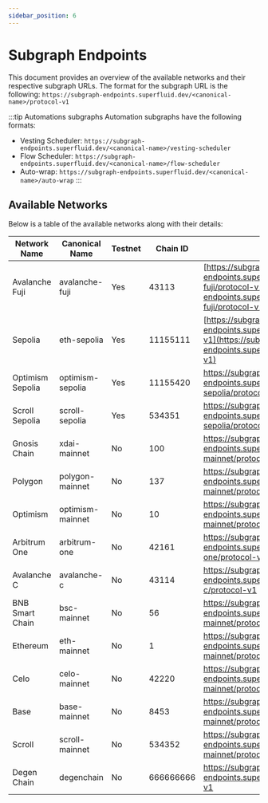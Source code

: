 ```yaml
---
sidebar_position: 6
---
```



# Subgraph Endpoints

This document provides an overview of the available networks and their respective subgraph URLs. The format for the subgraph URL is the following:
`https://subgraph-endpoints.superfluid.dev/<canonical-name>/protocol-v1`

:::tip Automations subgraphs
Automation subgraphs have the following formats:
- Vesting Scheduler: `https://subgraph-endpoints.superfluid.dev/<canonical-name>/vesting-scheduler`
- Flow Scheduler: `https://subgraph-endpoints.superfluid.dev/<canonical-name>/flow-scheduler`
- Auto-wrap: `https://subgraph-endpoints.superfluid.dev/<canonical-name>/auto-wrap`
:::

## Available Networks

Below is a table of the available networks along with their details:

| Network Name | Canonical Name | Testnet | Chain ID | Subgraph URL |
| --- | --- | --- | --- | --- |
| Avalanche Fuji | avalanche-fuji | Yes | 43113 | [https://subgraph-endpoints.superfluid.dev/avalanche-fuji/protocol-v1](https://subgraph-endpoints.superfluid.dev/avalanche-fuji/protocol-v1) |
| Sepolia | eth-sepolia | Yes | 11155111 | [https://subgraph-endpoints.superfluid.dev/eth-sepolia/protocol-v1](https://subgraph-endpoints.superfluid.dev/eth-sepolia/protocol-v1) |
| Optimism Sepolia | optimism-sepolia | Yes | 11155420 | https://subgraph-endpoints.superfluid.dev/optimism-sepolia/protocol-v1 |
| Scroll Sepolia | scroll-sepolia | Yes | 534351 | https://subgraph-endpoints.superfluid.dev/scroll-sepolia/protocol-v1 |
| Gnosis Chain | xdai-mainnet | No | 100 | https://subgraph-endpoints.superfluid.dev/xdai-mainnet/protocol-v1 |
| Polygon | polygon-mainnet | No | 137 | https://subgraph-endpoints.superfluid.dev/polygon-mainnet/protocol-v1 |
| Optimism | optimism-mainnet | No | 10 | https://subgraph-endpoints.superfluid.dev/optimism-mainnet/protocol-v1 |
| Arbitrum One | arbitrum-one | No | 42161 | https://subgraph-endpoints.superfluid.dev/arbitrum-one/protocol-v1 |
| Avalanche C | avalanche-c | No | 43114 | https://subgraph-endpoints.superfluid.dev/avalanche-c/protocol-v1 |
| BNB Smart Chain | bsc-mainnet | No | 56 | https://subgraph-endpoints.superfluid.dev/bsc-mainnet/protocol-v1 |
| Ethereum | eth-mainnet | No | 1 | https://subgraph-endpoints.superfluid.dev/eth-mainnet/protocol-v1 |
| Celo | celo-mainnet | No | 42220 | https://subgraph-endpoints.superfluid.dev/celo-mainnet/protocol-v1 |
| Base | base-mainnet | No | 8453 | https://subgraph-endpoints.superfluid.dev/base-mainnet/protocol-v1 |
| Scroll | scroll-mainnet | No | 534352 | https://subgraph-endpoints.superfluid.dev/scroll-mainnet/protocol-v1 |
| Degen Chain | degenchain | No | 666666666 | https://subgraph-endpoints.superfluid.dev/degenchain/protocol-v1 |





